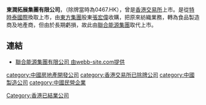 '''東潤拓展集團有限公司'''，（除牌當時為0467.HK），曾是[[香港交易所|香港交易所]]上市。是從[[特時泰國際|特時泰國際]]換取上市，由[[東方集團|東方集團]]股東[[張宏偉|張宏偉]]收購，把原來紡織業務，轉為食品製造商及地產商，但由於長期虧損，故此由[[聯合能源集團|聯合能源集團]]取代上市。

==連結==
*[http://webb-site.com/dbpub/orgdata.asp?code=467 聯合能源集團有限公司 由webb-site.com提供]

[[category:中國房地產開發公司|category:中國房地產開發公司]]
[[Category:香港已結業公司|Category:香港已結業公司]]
[[category:香港交易所已除牌公司|category:香港交易所已除牌公司]]
[[category:中國製造公司|category:中國製造公司]]
[[category:中國民營企業|category:中國民營企業]]